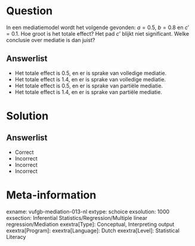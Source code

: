 Question
========

In een mediatiemodel wordt het volgende gevonden: $a = 0.5$, $b = 0.8$ en $c' = 0.1$. Hoe groot is het totale effect? Het pad $c’$ blijkt niet significant. Welke conclusie over mediatie is dan juist?
  
Answerlist
----------
* Het totale effect is 0.5, en er is sprake van volledige mediatie.
* Het totale effect is 1.4, en er is sprake van volledige mediatie.
* Het totale effect is 0.5, en er is sprake van partiële mediatie.
* Het totale effect is 1.4, en er is sprake van partiële mediatie.

Solution
========

Answerlist
----------
* Correct
* Incorrect
* Incorrect
* Incorrect

Meta-information
================
exname: vufgb-mediation-013-nl
extype: schoice
exsolution: 1000
exsection: Inferential Statistics/Regression/Multiple linear regression/Mediation
exextra[Type]: Conceptual, Interpreting output
exextra[Program]: 
exextra[Language]: Dutch
exextra[Level]: Statistical Literacy
